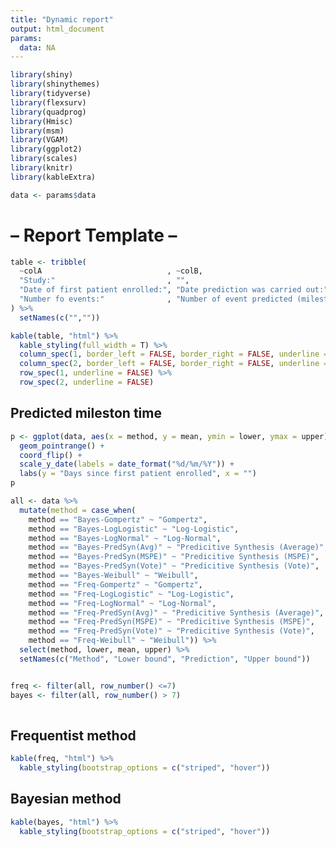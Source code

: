 ```yaml
---
title: "Dynamic report"
output: html_document
params:
  data: NA
---
```


```r
library(shiny)
library(shinythemes)
library(tidyverse)
library(flexsurv)
library(quadprog)
library(Hmisc)
library(msm) 
library(VGAM)
library(ggplot2)
library(scales)
library(knitr)
library(kableExtra)

data <- params$data

```


# -- Report Template --
```r
table <- tribble(
  ~colA                            , ~colB,
  "Study:"                         , "",
  "Date of first patient enrolled:", "Date prediction was carried out:",
  "Number fo events:"              , "Number of event predicted (milestone):"
) %>%
  setNames(c("",""))

kable(table, "html") %>%
  kable_styling(full_width = T) %>%
  column_spec(1, border_left = FALSE, border_right = FALSE, underline = FALSE) %>%
  column_spec(2, border_left = FALSE, border_right = FALSE, underline = FALSE) %>%
  row_spec(1, underline = FALSE) %>%
  row_spec(2, underline = FALSE)
```

## Predicted mileston time
```r
p <- ggplot(data, aes(x = method, y = mean, ymin = lower, ymax = upper)) +
  geom_pointrange() +
  coord_flip() +
  scale_y_date(labels = date_format("%d/%m/%Y")) +
  labs(y = "Days since first patient enrolled", x = "")
p
```

```r
all <- data %>%
  mutate(method = case_when(
    method == "Bayes-Gompertz" ~ "Gompertz",
    method == "Bayes-LogLogistic" ~ "Log-Logistic",
    method == "Bayes-LogNormal" ~ "Log-Normal",
    method == "Bayes-PredSyn(Avg)" ~ "Predicitive Synthesis (Average)",
    method == "Bayes-PredSyn(MSPE)" ~ "Predicitive Synthesis (MSPE)",
    method == "Bayes-PredSyn(Vote)" ~ "Predicitive Synthesis (Vote)",
    method == "Bayes-Weibull" ~ "Weibull",
    method == "Freq-Gompertz" ~ "Gompertz",
    method == "Freq-LogLogistic" ~ "Log-Logistic",
    method == "Freq-LogNormal" ~ "Log-Normal",
    method == "Freq-PredSyn(Avg)" ~ "Predicitive Synthesis (Average)",
    method == "Freq-PredSyn(MSPE)" ~ "Predicitive Synthesis (MSPE)",
    method == "Freq-PredSyn(Vote)" ~ "Predicitive Synthesis (Vote)",
    method == "Freq-Weibull" ~ "Weibull")) %>%
  select(method, lower, mean, upper) %>%
  setNames(c("Method", "Lower bound", "Prediction", "Upper bound"))


freq <- filter(all, row_number() <=7)
bayes <- filter(all, row_number() > 7)
  
```

## Frequentist method
```r

kable(freq, "html") %>%
  kable_styling(bootstrap_options = c("striped", "hover"))

```

## Bayesian method

```r

kable(bayes, "html") %>%
  kable_styling(bootstrap_options = c("striped", "hover"))

```